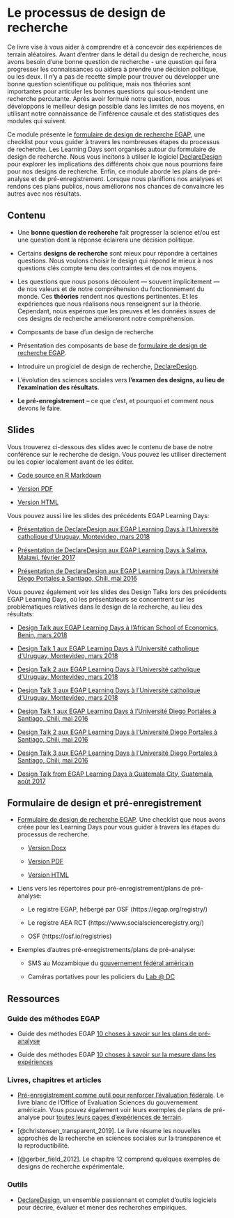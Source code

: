 # Le processus de design de recherche

Ce livre vise à vous aider à comprendre et à concevoir des expériences de terrain aléatoires.  Avant d'entrer dans le détail du design de recherche, nous avons besoin d'une bonne question de recherche - une question qui fera progresser les connaissances ou aidera à prendre une décision politique, ou les deux. Il n'y a pas de recette simple pour trouver ou développer une bonne question scientifique ou politique, mais nos théories sont importantes pour articuler les bonnes questions qui sous-tendent une recherche percutante. Après avoir formulé notre question, nous développons le meilleur design possible dans les limites de nos moyens, en utilisant notre connaissance de l'inférence causale et des statistiques des modules qui suivent.

Ce module présente le [formulaire de design de recherche EGAP](https://egap.github.io/learningdays-resources/Exercises/design-form.Rmd), une checklist pour vous guider à travers les nombreuses étapes du processus de recherche. Les Learning Days sont organisés autour du formulaire de design de recherche. Nous vous incitons à utilser le logiciel [DeclareDesign](http://declaredesign.org) pour explorer les implications des différents choix que nous pourrions faire pour nos designs de recherche. Enfin, ce module aborde les plans de pré-analyse et de pré-enregistrement. Lorsque nous planifions nos analyses et rendons ces plans publics, nous améliorons nos chances de convaincre les autres avec nos résultats.

## Contenu

- Une **bonne question de recherche** fait progresser la science et/ou est une question dont la réponse éclairera une décision politique.

- Certains **designs de recherche** sont mieux pour répondre à certaines questions. Nous voulons choisir le design qui répond le mieux à nos questions clés compte tenu des contraintes et de nos moyens.

- Les questions que nous posons découlent --- souvent implicitement --- de nos valeurs et de notre compréhension du fonctionnement du monde. Ces **théories** rendent nos questions pertinentes. Et les expériences que nous réalisons nous renseignent sur la théorie. Cependant, nous espérons que les preuves et les données issues de ces designs de recherche amélioreront notre compréhension.

- Composants de base d'un design de recherche

- Présentation des composants de base de [formulaire de design de recherche EGAP](https://egap.github.io/learningdays-resources/Exercises/design-form.html).

- Introduire un progiciel de design de recherche, [DeclareDesign](http://declaredesign.org).

- L'évolution des sciences sociales vers **l'examen des designs, au lieu de l'examination des résultats**.

- **Le pré-enregistrement** -- ce que c'est, et pourquoi et comment nous devons le faire.


## Slides

Vous trouverez ci-dessous des slides avec le contenu de base de notre conférence sur le recherche de design. Vous pouvez les utiliser directement ou les copier localement avant de les éditer.

- [Code source en R Markdown](https://egap.github.io/learningdays-resources/Slides/researchdesignform-slides.Rmd)

- [Version PDF](https://egap.github.io/learningdays-resources/Slides/researchdesignform-slides.pdf)

- [Version HTML](https://egap.github.io/learningdays-resources/Slides/researchdesignform-slides.html)

Vous pouvez aussi lire les slides des précédents EGAP Learning Days:

 - [Présentation de DeclareDesign aux EGAP Learning Days à l'Université catholique d'Uruguay, Montevideo, mars 2018](https://egap.github.io/learningdays-resources/Slides/Examples/declare_design-montevideo.pdf)

 - [Présentation de DeclareDesign aux EGAP Learning Days à Salima, Malawi, février 2017](https://egap.github.io/learningdays-resources/Slides/Examples/declare_design-malawi.pdf)

 - [Présentation de DeclareDesign  aux EGAP Learning Days à l'Université Diego Portales à Santiago, Chili, mai 2016](https://egap.github.io/learningdays-resources/Slides/Examples/declare_design-santiago.pdf)

Vous pouvez également voir les slides des Design Talks lors des précédents EGAP Learning Days, où les présentateurs se concentrent sur les problèmatiques relatives dans le design de la recherche, au lieu des résultats:

 - [Design Talk aux EGAP Learning Days à l'African School of Economics, Benin, mars 2018](https://egap.github.io/learningdays-resources/Slides/Examples/research_design_2-benin.pdf)

 - [Design Talk 1 aux EGAP Learning Days à l'Université catholique d'Uruguay, Montevideo, mars 2018](https://egap.github.io/learningdays-resources/Slides/Examples/research_design_1-montevideo.pdf)

 - [Design Talk 2 aux EGAP Learning Days à l'Université catholique d'Uruguay, Montevideo, mars 2018](https://egap.github.io/learningdays-resources/Slides/Examples/research_design_2-montevideo.pdf)

 - [Design Talk 3 aux EGAP Learning Days à l'Université catholique d'Uruguay, Montevideo, mars 2018](https://egap.github.io/learningdays-resources/Slides/Examples/research_design_3-montevideo.pdf)

 - [Design Talk 1 aux EGAP Learning Days à l'Université Diego Portales à Santiago, Chili, mai 2016](https://egap.github.io/learningdays-resources/Slides/Examples/research_design_1-santiago.pdf)

 - [Design Talk 2 aux EGAP Learning Days à l'Université Diego Portales à Santiago, Chili, mai 2016](https://egap.github.io/learningdays-resources/Slides/Examples/research_design_2-santiago.pdf)

 - [Design Talk 3 aux EGAP Learning Days à l'Université Diego Portales à Santiago, Chili, mai 2016](https://egap.github.io/learningdays-resources/Slides/Examples/research_design_3-santiago.pdf)

 - [Design Talk from EGAP Learning Days à Guatemala City, Guatemala, août 2017](https://egap.github.io/learningdays-resources/Slides/Examples/research_design-guatemala.pdf)

## Formulaire de design et pré-enregistrement

- [Formulaire de design de recherche EGAP](https://egap.github.io/learningdays-resources/Exercises/design-form.html). Une checklist que nous avons créée pour les Learning Days pour vous guider à travers les étapes du processus de recherche.
     - [Version Docx](https://egap.github.io/learningdays-resources/Exercises/design-form.docx)

     - [Version PDF](https://egap.github.io/learningdays-resources/Exercises/design-form.pdf)

     - [Version HTML](https://egap.github.io/learningdays-resources/Exercises/design-form.html)

- Liens vers les répertoires pour pré-enregistrement/plans de pré-analyse:

    - Le registre EGAP, hébergé par OSF (https://egap.org/registry/)

    - Le registre AEA RCT (https://www.socialscienceregistry.org/)

    - OSF (https://osf.io/registries)

- Exemples d'autres pré-enregistrements/plans de pré-analyse:

    - SMS au Mozambique du [gouvernement fédéral américain](https://oes.gsa.gov/projects/sms-mozambique/)

    - Caméras portatives pour les policiers du [Lab @ DC](https://osf.io/472zh)

## Ressources

### Guide des méthodes EGAP

- Guide des méthodes EGAP [10 choses à savoir sur les plans de pré-analyse](https://egap.org/resource/10-things-to-know-about-pre-analysis-plans/)

- Guide des méthodes EGAP [10 choses à savoir sur la mesure dans les expériences](https://egap.org/resource/10-things-to-know-about-measurement-in-experiments/)


### Livres, chapitres et articles

- [Pré-enregistrement comme outil pour renforcer l'évaluation fédérale](https://oes.gsa.gov/assets/files/preregistration-as-a-tool-in-federal-evaluation.pdf). Le livre blanc de l'Office of Evaluation Sciences du gouvernement américain. Vous pouvez également voir leurs exemples de plans de pré-analyse pour [toutes leurs pages d'expériences de terrain](https://oes.gsa.gov/work/).

- [@christensen_transparent_2019]. Le livre résume les nouvelles approches de la recherche en sciences sociales sur la transparence et la reproductibilité.

- [@gerber_field_2012].  Le chapitre 12 comprend quelques exemples de designs de recherche expérimentale.

### Outils

- [DeclareDesign](https://declaredesign.org/), un ensemble passionnant et complet d'outils logiciels pour décrire, évaluer et mener des recherches empiriques.

